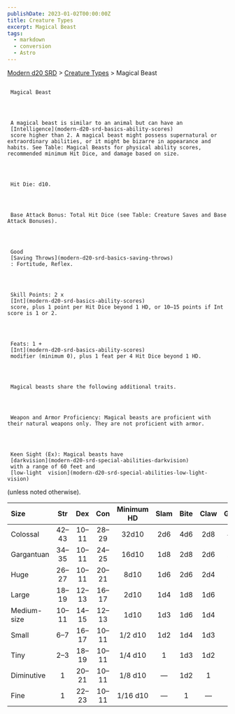 ```yaml
---
publishDate: 2023-01-02T00:00:00Z
title: Creature Types
excerpt: Magical Beast
tags:
  - markdown
  - conversion
  - Astro
---
```


[Modern d20 SRD](/#modernD20) > [Creature Types](modern-d20-srd-creature-types-index) > Magical Beast

##

     Magical Beast




     A magical beast is similar to an animal but can have an
     [Intelligence](modern-d20-srd-basics-ability-scores)
     score higher than 2. A magical beast might possess supernatural or extraordinary abilities, or it might be bizarre in appearance and habits. See Table: Magical Beasts for physical ability scores, recommended minimum Hit Dice, and damage based on size.




     Hit Die: d10.




     Base Attack Bonus: Total Hit Dice (see Table: Creature Saves and Base Attack Bonuses).




     Good
     [Saving Throws](modern-d20-srd-basics-saving-throws)
     : Fortitude, Reflex.




     Skill Points: 2 x
     [Int](modern-d20-srd-basics-ability-scores)
     score, plus 1 point per Hit Dice beyond 1 HD, or 10–15 points if Int score is 1 or 2.




     Feats: 1 +
     [Int](modern-d20-srd-basics-ability-scores)
     modifier (minimum 0), plus 1 feat per 4 Hit Dice beyond 1 HD.




     Magical beasts share the following additional traits.




     Weapon and Armor Proficiency: Magical beasts are proficient with their natural weapons only. They are not proficient with armor.




     Keen Sight (Ex): Magical beasts have
     [darkvision](modern-d20-srd-special-abilities-darkvision)
     with a range of 60 feet and
     [low-light  vision](modern-d20-srd-special-abilities-low-light-vision)
(unless noted otherwise).

| Size        | Str  | Dex  | Con  | Minimum HD | Slam | Bite | Claw | Gore |
| :---------- | :--: | :--: | :--: | :--------: | :--: | :--: | :--: | ---: |
| Colossal    | 42–43 | 10–11 | 28–29 |   32d10    | 2d6  | 4d6  | 2d8  |  4d6 |
| Gargantuan  | 34–35 | 10–11 | 24–25 |   16d10    | 1d8  | 2d8  | 2d6  |  2d8 |
| Huge        | 26–27 | 10–11 | 20–21 |    8d10    | 1d6  | 2d6  | 2d4  |  2d6 |
| Large       | 18–19 | 12–13 | 16–17 |    2d10    | 1d4  | 1d8  | 1d6  |  1d8 |
| Medium-size | 10–11 | 14–15 | 12–13 |    1d10    | 1d3  | 1d6  | 1d4  |  1d6 |
| Small       |  6–7  | 16–17 | 10–11 |  1/2 d10   | 1d2  | 1d4  | 1d3  |  1d4 |
| Tiny        |  2–3  | 18–19 | 10–11 |  1/4 d10   |  1   | 1d3  | 1d2  |  1d3 |
| Diminutive  |  1   | 20–21 | 10–11 |  1/8 d10   |   —   | 1d2  |  1   |  1d2 |
| Fine        |  1   | 22–23 | 10–11 |  1/16 d10  |   —   |  1   |   —   |    1 |
